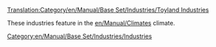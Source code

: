 [[Translation:Category/en/Manual/Base Set/Industries/Toyland Industries]]

These industries feature in the [[en/Manual/Climates]] climate.

[[Category:en/Manual/Base Set/Industries/Industries]]